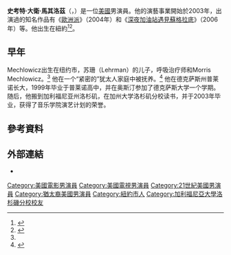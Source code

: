 {{noteTA
|G1=Show
|G2=Movie
|G3=TV
}}
{{藝人
| type = 男演員
| name = 史考特·馬其洛茲
| foreignname = Scott Mechlowicz
| image = 
| caption = 
| birth_name = 史考特·大衛·馬其洛茲<br>（Scott David Mechlowicz）
| birth_date = {{birth date and age|1981|1|17|mf=y}}
| birth_place = {{USA}}[[紐約州|紐約州]]，[[紐約市|紐約市]]
| occupation = 演員
| alma_mater = [[加州大學洛杉磯分校|加州大學洛杉磯分校]]
| years_active = 2003年至今
}}
'''史考特·大衛·馬其洛茲'''（{{lang-en|'''Scott David Mechlowicz'''}}，{{bd|1981年|1月17日}}）是一位[[美國|美國]]男演員。他的演藝事業開始於2003年，出演過的知名作品有《[[歐洲派|歐洲派]]》（2004年）和《[[深夜加油站遇見蘇格拉底_(電影)|深夜加油站遇見蘇格拉底]]》（2006年）等。他出生在紐約<ref name="#1">{{cite news | url=http://nl.newsbank.com/nl-search/we/Archives?p_product=DM&p_theme=dm&p_action=search&p_maxdocs=200&p_topdoc=1&p_text_direct-0=104DE531942C8881&p_field_direct-0=document_id&p_perpage=10&p_sort=YMD_date:D&s_trackval=GooglePM | first=Philip | last=Wuntch | title=Diving right into Hollywood 'Mean Creek' star takes fond memories of Texas childhood with him | accessdate=2016-03-23 | archive-date=2018-10-06 | archive-url=https://web.archive.org/web/20181006012141/http://nl.newsbank.com/nl-search/we/Archives?p_product=DM&p_theme=dm&p_action=search&p_maxdocs=200&p_topdoc=1&p_text_direct-0=104DE531942C8881&p_field_direct-0=document_id&p_perpage=10&p_sort=YMD_date:D&s_trackval=GooglePM | dead-url=no }}</ref><ref name="ref2">{{cite news|last=Barlow|first=Helen|coauthors=|title=Where the bloody hell are you?|pages=|publisher=Sydney Morning Herald|date=2007-07-20|url=|accessdate=2008-09-13}}</ref>。

==早年==
Mechlowicz出生在纽约市，苏珊（Lehrman）的儿子，呼吸治疗师和Morris Mechlowicz。<ref name="#1"/>  他在一个“紧密的”犹太人家庭中被抚养。<ref>{{cite news | url=http://www.jweekly.com/2003/10/17/celebrity-jews/ | first=Nate | last=Bloom | title=Celebrity Jews | accessdate=2017-04-18 | archive-date=2017-04-19 | archive-url=https://web.archive.org/web/20170419101513/http://www.jweekly.com/2003/10/17/celebrity-jews/ | dead-url=no }}</ref> 他在德克萨斯州普莱诺长大，1999年毕业于普莱诺高中，并在奥斯汀参加了德克萨斯大学一个学期。 随后，他搬到加利福尼亚州洛杉矶，在加州大学洛杉矶分校读书，并于2003年毕业，获得了音乐学院演艺计划的荣誉。

==參考資料==
{{Reflist}}

==外部連結==
* {{IMDb name|1310709}}

{{Authority control}}

{{DEFAULTSORT:Mechlowicz, Scott}}
[[Category:美國電影男演員|Category:美國電影男演員]]
[[Category:美國電視男演員|Category:美國電視男演員]]
[[Category:21世紀美國男演員|Category:21世紀美國男演員]]
[[Category:猶太裔美國男演員|Category:猶太裔美國男演員]]
[[Category:紐約市人|Category:紐約市人]]
[[Category:加利福尼亞大學洛杉磯分校校友|Category:加利福尼亞大學洛杉磯分校校友]]